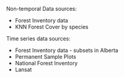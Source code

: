 

Non-temporal Data sources:

+ Forest Inventory data
+ KNN Forest Cover by species


Time series data sources:

+ Forest Inventory data - subsets in Alberta
+ Permanent Sample Plots
+ National Forest Inventory
+ Lansat




